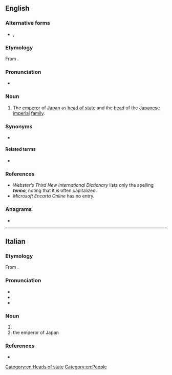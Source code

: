 {{also|tennō|Tenno}}
==English==

===Alternative forms===
* {{l|en|Tenno}}, {{l|en|Tennou}}

===Etymology===
From {{bor|en|ja|天皇|tr=tennō}}.

===Pronunciation===
* {{IPA|en|/ˈtɛnəʊ/}}

===Noun===
{{en-noun}}

# The [[emperor]] of [[Japan]] as [[head of state]] and the [[head]] of the [[Japanese]] [[imperial]] [[family]].

===Synonyms===
* {{l|en|mikado}}

====Related terms====
* {{l|en|Chrysanthemum Throne}}

===References===
* ''Webster’s Third New International Dictionary'' lists only the spelling '''''tenno''''', noting that it is often capitalized.
* ''Microsoft Encarta Online'' has no entry.

===Anagrams===
* {{anagrams|en|a=ennot|nonet|tenon|tonne}}

[[Category:en:Heads of state]]
[[Category:en:People]]

----

==Italian==

===Etymology===
From {{bor|it|ja|天皇|tr=tennō}}.

===Pronunciation===
* {{it-IPA|tènno}}
* {{rhymes|it|ɛnno}}
* {{hyph|it|tèn|no}}

===Noun===
{{it-noun|m|-}}

# {{n-g|The [[official]] [[title]] of the [[emperor]] of [[Japan]].}}
# the emperor of Japan

===References===
* {{R:it:Trec}}

{{C|it|People}}